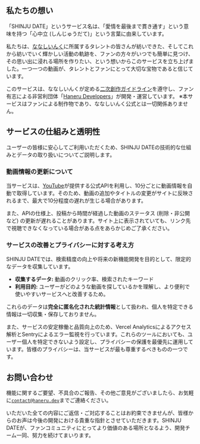 ## 私たちの想い

「SHINJU DATE」というサービス名は、「愛情を最後まで貫き通す」という意味を持つ「心中立 (しんじゅうだて)」という言葉に由来しています。

私たちは、[ななしいんく]に所属するタレントの皆さんが紡いできた、そしてこれから紡いでいく輝かしい活動の軌跡を、ファンの方々がいつでも簡単に見つけ、その思い出に浸れる場所を作りたい、という想いからこのサービスを立ち上げました。一つ一つの動画が、タレントとファンにとって大切な宝物であると信じています。

このサービスは、ななしいんくが定める[二次創作ガイドライン][guideline]を遵守し、ファン有志による非営利団体「[Haneru Developers]」が開発・運営しています。
※本サービスはファンによる制作物であり、ななしいんく公式とは一切関係ありません。

## サービスの仕組みと透明性

ユーザーの皆様に安心してご利用いただくため、SHINJU DATEの技術的な仕組みとデータの取り扱いについてご説明します。

### 動画情報の更新について

当サービスは、[YouTube]が提供する公式APIを利用し、10分ごとに動画情報を自動で取得しています。そのため、動画の追加やタイトルの変更がサイトに反映されるまで、最大で10分程度の遅れが生じる場合があります。

また、APIの仕様上、投稿から時間が経過した動画のステータス (削除・非公開など) の更新が遅れることがあります。サイト上に表示されていても、リンク先で視聴できなくなっている場合がある点をあらかじめご了承ください。

### サービスの改善とプライバシーに対する考え方

SHINJU DATEでは、検索精度の向上や将来の新機能開発を目的として、限定的なデータを収集しています。

* **収集するデータ:** 動画のクリック率、検索されたキーワード
* **利用目的:** ユーザーがどのような動画を探しているかを理解し、より便利で使いやすいサービスへと改善するため。

これらのデータは**完全に匿名化された統計情報**として扱われ、個人を特定できる情報は一切収集・保存しておりません。

また、サービスの安定稼働と品質向上のため、Vercel Analyticsによるアクセス解析とSentryによるエラー監視を行っています。これらのツールにおいても、ユーザー個人を特定できないよう設定し、プライバシーの保護を最優先に運用しています。皆様のプライバシーは、当サービスが最も尊重するべきものの一つです。

## お問い合わせ

機能に関するご要望、不具合のご報告、その他ご意見がございましたら、お気軽に[`contact@haneru.dev`](mailto:contact@haneru.dev)までご連絡ください。

いただいた全ての内容にご返信・ご対応することはお約束できませんが、皆様からのお声は今後の開発における貴重な指針とさせていただきます。SHINJU DATEが、ファンコミュニティにとってより価値のある場所となるよう、開発チーム一同、努力を続けてまいります。

[ななしいんく]: https://www.774.ai/ 'ななしいんく公式'
[youtube]: https://www.youtube.com/
[guideline]: https://www.774.ai/guideline '二次創作ガイドライン | ななしいんく公式'
[haneru developers]: https://haneru.dev/ 'ねるねるアプリの世界へようこそ | Haneru Developers'
